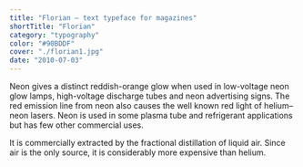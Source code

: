 ```yaml
---
title: "Florian — text typeface for magazines"
shortTitle: "Florian"
category: "typography"
color: "#90BDDF"
cover: "./florian1.jpg"
date: "2010-07-03"
---
```


Neon gives a distinct reddish-orange glow when used in low-voltage neon glow lamps, high-voltage discharge tubes and neon advertising signs. The red emission line from neon also causes the well known red light of helium–neon lasers. Neon is used in some plasma tube and refrigerant applications but has few other commercial uses.

It is commercially extracted by the fractional distillation of liquid air. Since air is the only source, it is considerably more expensive than helium.

